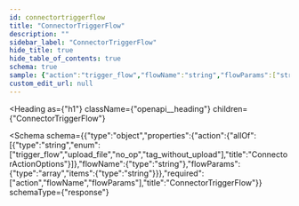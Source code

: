 ```yaml
---
id: connectortriggerflow
title: "ConnectorTriggerFlow"
description: ""
sidebar_label: "ConnectorTriggerFlow"
hide_title: true
hide_table_of_contents: true
schema: true
sample: {"action":"trigger_flow","flowName":"string","flowParams":["string"]}
custom_edit_url: null
---
```



<Heading
  as={"h1"}
  className={"openapi__heading"}
  children={"ConnectorTriggerFlow"}
>
</Heading>





<Schema
  schema={{"type":"object","properties":{"action":{"allOf":[{"type":"string","enum":["trigger_flow","upload_file","no_op","tag_without_upload"],"title":"ConnectorActionOptions"}]},"flowName":{"type":"string"},"flowParams":{"type":"array","items":{"type":"string"}}},"required":["action","flowName","flowParams"],"title":"ConnectorTriggerFlow"}}
  schemaType={"response"}
>
  
</Schema>
            